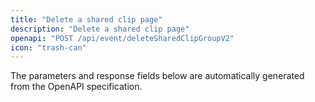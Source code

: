 ```yaml
---
title: "Delete a shared clip page"
description: "Delete a shared clip page"
openapi: "POST /api/event/deleteSharedClipGroupV2"
icon: "trash-can"
---
```


<Note>
The parameters and response fields below are automatically generated from the OpenAPI specification.
</Note>
